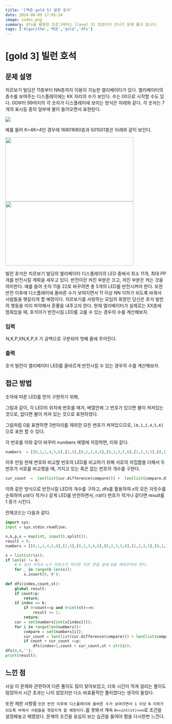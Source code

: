 ```yaml
---
title: '[백준 gold 5] 빌런 호석'
date: 2024-08-09 17:05:24
image: index.png
summary: dfs을 활용한 프로그래머스 [level 3] 징검다리 건너기 문제 풀이 입니다.
tags: ['Algorithm','백준','gold','dfs']
---
```

# [gold 3] 빌런 호석

## 문제 설명

치르보기 빌딩은 11층부터 NN층까지 이용이 가능한 엘리베이터가 있다. 엘리베이터의 층수를 보여주는 디스플레이에는 KK  자리의 수가 보인다. 수는 00으로 시작할 수도 있다. 00부터 99까지의 각 숫자가 디스플레이에 보이는 방식은 아래와 같다. 각 숫자는 7개의 표시등 중의 일부에 불이 들어오면서 표현된다.

[![](https://camo.githubusercontent.com/ed8b1070b765247b7152aa4bb7e2205b4e604348224cc39e8bcb56caabdd4704/68747470733a2f2f75706c6f61642e61636d696370632e6e65742f66636237646661662d363732622d343863342d626232352d3761646631366665313036652f2d2f707265766965772f)](https://camo.githubusercontent.com/ed8b1070b765247b7152aa4bb7e2205b4e604348224cc39e8bcb56caabdd4704/68747470733a2f2f75706c6f61642e61636d696370632e6e65742f66636237646661662d363732622d343863342d626232352d3761646631366665313036652f2d2f707265766965772f)

예를 들어 K=4K=4인 경우에 16801680층과 501501층은 아래와 같이 보인다.

<a href="https://camo.githubusercontent.com/95c7da84d1bf9c6624b5f997de94ccab5c38dc6c7173d33940c76b2083f4922d/68747470733a2f2f75706c6f61642e61636d696370632e6e65742f37313937633433362d623133312d343361632d623134632d3365336235663863323765642f2d2f707265766965772f">
    <img src="https://camo.githubusercontent.com/95c7da84d1bf9c6624b5f997de94ccab5c38dc6c7173d33940c76b2083f4922d/68747470733a2f2f75706c6f61642e61636d696370632e6e65742f37313937633433362d623133312d343361632d623134632d3365336235663863323765642f2d2f707265766965772f" width="400" height="200" />
</a>

<a href="https://camo.githubusercontent.com/64353f9e0f3fef52fdf1422ba933bf1280b30c81576da77419aa46acb9f7f2d6/68747470733a2f2f75706c6f61642e61636d696370632e6e65742f61643632653635392d386165662d343238342d626431332d3437646634613463636263612f2d2f707265766965772f">
    <img src="https://camo.githubusercontent.com/64353f9e0f3fef52fdf1422ba933bf1280b30c81576da77419aa46acb9f7f2d6/68747470733a2f2f75706c6f61642e61636d696370632e6e65742f61643632653635392d386165662d343238342d626431332d3437646634613463636263612f2d2f707265766965772f" width="400" height="200" />
</a>


빌런 호석은 치르보기 빌딩의 엘리베이터 디스플레이의 LED 중에서 최소 11개, 최대 PP개를 반전시킬 계획을 세우고 있다. 반전이란 켜진 부분은 끄고, 꺼진 부분은 켜는 것을 의미한다. 예를 들어 숫자 11을 22로 바꾸려면 총 5개의 LED를 반전시켜야 한다. 또한 반전 이후에 디스플레이에 올바른 수가 보여지면서 11  이상 NN  이하가 되도록 바꿔서 사람들을 헷갈리게 할 예정이다. 치르보기를 사랑하는 모임의 회원인 당신은 호석 빌런의 행동을 미리 파악해서 혼쭐을 내주고자 한다. 현재 엘리베이터가 실제로는 XX층에 멈춰있을 때, 호석이가 반전시킬 LED를 고를 수 있는 경우의 수를 계산해보자.

### 입력

 N,K,P,XN,K,P,X  가 공백으로 구분되어 첫째 줄에 주어진다.

### 출력

호석 빌런이 엘리베이터 LED를 올바르게 반전시킬 수 있는 경우의 수를 계산해보자.

## 접근 방법

숫자에 따른 LED를 먼저 구현하기 위해, 

그림과 같이, 각 LED의 위치에 번호를 매겨, 배열안에 그 번호가 있으면 불이 켜져있는 것으로, 없다면 불이 꺼져 있는 것으로 표현하였다.
[](1.png)


그림처럼 0을 표현하면 3번자리를 제외한 모든 번호가 켜져있으므로, `[0,1,2,4,5,6]`으로 표현 할 수 있다.

각 번호를 이와 같이 바꾸어 numbers 배열에 저장하면, 이와 같다.
```python
numbers  = [[0,1,2,4,5,6],[2,5],[0,2,3,4,6],[0,2,3,5,6],[1,2,3,5],[0,1,3,5,6],[0,1,3,4,5,6],[0,2,5],[0,1,2,3,4,5,6],[0,1,2,3,5,6]];
```
이후 만일 현재 번호와 비교할 번호의 LED를 비교하기 위해 서로의 차집합을 더해서 두 번호가 서로를 비교했을 때, 가지고 있는 혹은 없는 번호의 개수를 구한다.
```python
cur_count  =  len(list(cur.difference(compare))) +  len(list(compare.difference(cur)));
```
이와 같은 방식으로 반전시킬 LED의 개수를 구하고, dfs를 활용하여 x의 모든 자릿수를 순회하여 p보다 작거나 같게 LED를 반전하면서, n보다 번호가 작거나 같다면 result를 1 증가 시킨다.

전체코드는 다음과 같다.
```python
import sys;
input = sys.stdin.readline;

n,k,p,x = map(int, input().split());
result = 0;
numbers = [[0,1,2,4,5,6],[2,5],[0,2,3,4,6],[0,2,3,5,6],[1,2,3,5],[0,1,3,5,6],[0,1,3,4,5,6],[0,2,5],[0,1,2,3,4,5,6],[0,1,2,3,5,6]];

x = list(str(x));
if len(x) != k:
	# k 보다 자릿수 x가 자릿수가 작다면 작은 만큼 앞에 0을 채워주어야 한다.
    for _ in range(k-len(x)):
        x.insert(0,'0');
        
def dfs(index,count,st):
    global result;
    if count>p:
        return;
    if index == k:
        if 0<count<=p and 0<int(st)<=n:
            result += 1;
        return;
    cur = set(numbers[int(x[index])]);
    for i in range(len(numbers)):
        compare = set(numbers[i]);
        cur_count = len(list(cur.difference(compare))) + len(list(compare.difference(cur)));
        if count + cur_count <=p:
            dfs(index+1,count + cur_count,st + str(i));
dfs(0,0,'');
print(result);
```

## 느낀 점
사실 이 문제와 관련하여 다른 풀이도 많이 찾아보았고, 더욱 시간이 적게 걸리는 풀이도 많았어서 시간 초과는 나지 않았지만 다소 비효율적인 풀이였다는 생각이 들었다.

또한 제한 사항중 `또한 반전 이후에 디스플레이에 올바른 수가 보여지면서 1 이상 N 이하가 되도록 바꿔서 사람들을 헷갈리게 할 예정이다.`를 못봐서 계속 `0<=int(st)<=n`로 조건을 설정해놓고 헤맸었다.  문제의 조건을 유심히 보는 습관을 들여야 함을 다시한번 느낀다.